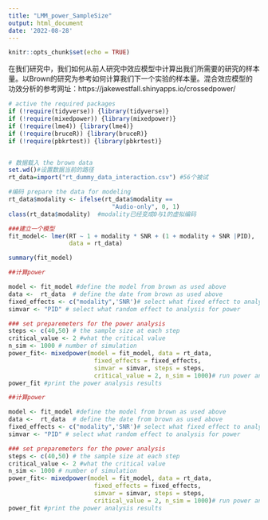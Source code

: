 ```yaml
---
title: "LMM_power_SampleSize"
output: html_document
date: '2022-08-28'
---
```


```r
knitr::opts_chunk$set(echo = TRUE)
```

在我们研究中，我们如何从前人研究中效应模型中计算出我们所需要的研究的样本量。以Brown的研究为参考如何计算我们下一个实验的样本量。混合效应模型的功效分析的参考网址：https://jakewestfall.shinyapps.io/crossedpower/


```r
# active the required packages 
if (!require(tidyverse)) {library(tidyverse)}
if (!require(mixedpower)) {library(mixedpower)}
if (!require(lme4)) {library(lme4)}
if (!require(bruceR)) {library(bruceR)}
if (!require(pbkrtest)) {library(pbkrtest)}


# 数据载入 the brown data 
set.wd()#设置数据当前的路径
rt_data=import("rt_dummy_data_interaction.csv") #56个被试

#编码 prepare the data for modeling 
rt_data$modality <- ifelse(rt_data$modality == 
                             "Audio-only", 0, 1)
class(rt_data$modality)  #modality已经变成0与1的虚拟编码

###建立一个模型 
fit_model<- lmer(RT ~ 1 + modality * SNR + (1 + modality + SNR |PID),
                 data = rt_data)

summary(fit_model)
```

```r
##计算power

model <- fit_model #define the model from brown as used above
data <-  rt_data  # define the date from brown as used above
fixed_effects <- c("modality",'SNR')# select what fixed effect to analysis for power 
simvar <- "PID" # select what random effect to analysis for power 

### set preparemeters for the power analysis 
steps <- c(40,50) # the sample size at each step
critical_value <- 2 #what the critical value 
n_sim <- 1000 # number of simulation 
power_fit<- mixedpower(model = fit_model, data = rt_data,
                        fixed_effects = fixed_effects,
                        simvar = simvar, steps = steps,
                        critical_value = 2, n_sim = 1000)# run power analysis 
power_fit #print the power analysis results 
```

```r
##计算power

model <- fit_model #define the model from brown as used above
data <-  rt_data  # define the date from brown as used above
fixed_effects <- c("modality",'SNR')# select what fixed effect to analysis for power 
simvar <- "PID" # select what random effect to analysis for power 

### set preparemeters for the power analysis 
steps <- c(40,50) # the sample size at each step
critical_value <- 2 #what the critical value 
n_sim <- 1000 # number of simulation 
power_fit<- mixedpower(model = fit_model, data = rt_data,
                        fixed_effects = fixed_effects,
                        simvar = simvar, steps = steps,
                        critical_value = 2, n_sim = 1000)# run power analysis 
power_fit #print the power analysis results 
```